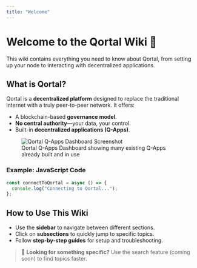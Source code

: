 ```yaml
---
title: "Welcome"
---
```


# Welcome to the Qortal Wiki 📖

This wiki contains everything you need to know about Qortal, from setting up your node to interacting with decentralized applications.

## What is Qortal?

Qortal is a **decentralized platform** designed to replace the traditional internet with a truly peer-to-peer network. It offers:

- A blockchain-based **governance model**.
- **No central authority**—your data, your control.
- Built-in **decentralized applications (Q-Apps)**.

<figure>
  <img
    src="/images/Wiki/Q-AppsScreenshot.png"
    alt="Qortal Q-Apps Dashboard Screenshot"
    style={{ width: "100%", minWidth: "300px", maxWidth: "600px" }}
  />
  <figcaption>
    Qortal Q-Apps Dashboard showing many existing Q-Apps already built and in
    use
  </figcaption>
</figure>

### **Example: JavaScript Code**
```javascript
const connectToQortal = async () => {
  console.log("Connecting to Qortal...");
};
```

## How to Use This Wiki

- Use the **sidebar** to navigate between different sections.
- Click on **subsections** to quickly jump to specific topics.
- Follow **step-by-step guides** for setup and troubleshooting.

> 🔎 **Looking for something specific?** Use the search feature (coming soon) to find topics faster.

